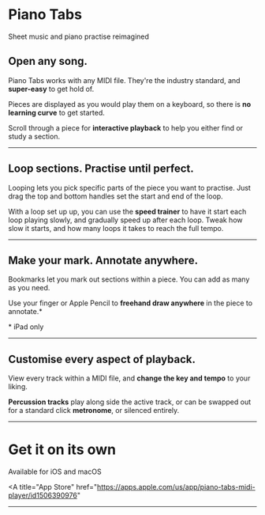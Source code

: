 

<Icon name="piano-tabs" />

# Piano Tabs

<Lead>Sheet music and piano practise reimagined</Lead>

<AppPromoImage src="/assets/piano-tabs/promo.png" />

## Open any song.

Piano Tabs works with any MIDI file. They're the industry standard, and **super-easy** to get hold of.

Pieces are displayed as you would play them on a keyboard, so there is **no learning curve** to get started.

Scroll through a piece for **interactive playback** to help you either find or study a section.

---

<AppBlock src="/assets/piano-tabs/preview-1.png" alt="Section looping">

## Loop sections. Practise until perfect.

Looping lets you pick specific parts of the piece you want to practise. Just drag the top and bottom handles set the start and end of the loop.

With a loop set up up, you can use the **speed trainer** to have it start each loop playing slowly, and gradually speed up after each loop. Tweak how slow it starts, and how many loops it takes to reach the full tempo.

</AppBlock>

---

<AppBlock src="/assets/piano-tabs/preview-2.png" alt="Bookmarks" layout="reverse" imagePositionMobile="center-contain">

## Make your mark. Annotate anywhere.

Bookmarks let you mark out sections within a piece. You can add as many as you need.

Use your finger or Apple Pencil to **freehand draw anywhere** in the piece to annotate.\*

<p style={{ opacity: 0.25 }}>* iPad only</p>

</AppBlock>

---

<AppBlock src="/assets/piano-tabs/preview-3.png" alt="Playback customisation">

## Customise every aspect of playback.

View every track within a MIDI file, and **change the key and tempo** to your liking.

**Percussion tracks** play along side the active track, or can be swapped out for a standard click **metronome**, or silenced entirely.

</AppBlock>

---

<div className={classNames("side-by-side")}>

<div className={classNames("side-by-side__item")}>

# Get it on its own

<Lead>Available for iOS and macOS</Lead>

<div className={classNames("center-icons")}>

<A
  title="App Store"
  href="https://apps.apple.com/us/app/piano-tabs-midi-player/id1506390976"
>
  <InlineSvg src="/assets/vendor/app-store.svg" id="app-store" />
</A>

</div>

</div>

---

<div className={classNames("side-by-side__item")}>

<BetterTogether />

</div>

</div>

<LegalLinks />
